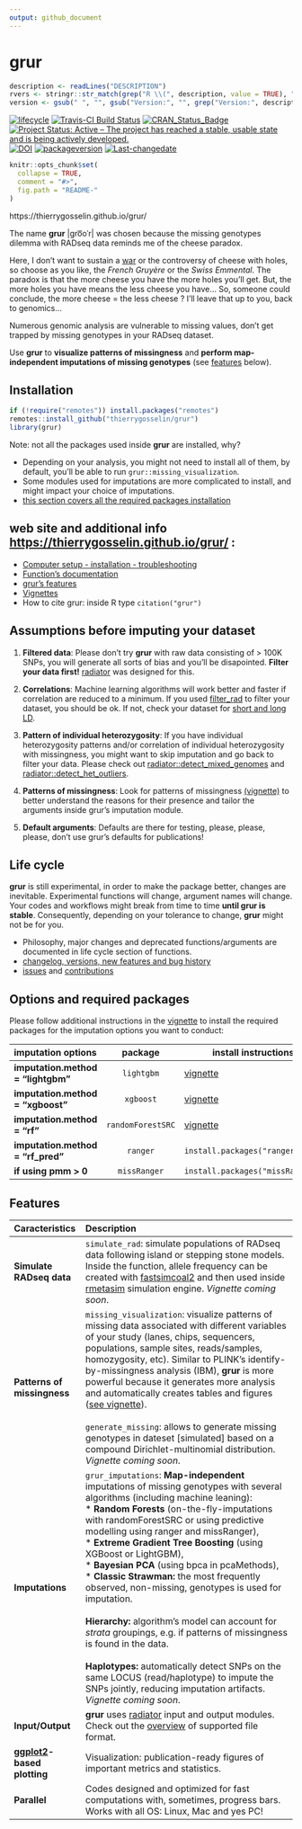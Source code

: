 ```yaml
---
output: github_document
---
```

# grur <img src="docs/logo.png" align="right" alt="" />
```r
description <- readLines("DESCRIPTION")
rvers <- stringr::str_match(grep("R \\(", description, value = TRUE), "[0-9]{1,4}\\.[0-9]{1,4}\\.[0-9]{1,4}")[1,1]
version <- gsub(" ", "", gsub("Version:", "", grep("Version:", description, value = TRUE)))
```

<!-- badges: start -->

[![lifecycle](https://img.shields.io/badge/lifecycle-experimental-orange.svg)](https://tidyverse.org/lifecycle/#experimental)
[![Travis-CI Build Status](https://travis-ci.org/thierrygosselin/grur.svg?branch=master)](https://travis-ci.org/thierrygosselin/grur)
[![CRAN_Status_Badge](http://www.r-pkg.org/badges/version/grur)](http://cran.r-project.org/package=grur)
[![Project Status: Active – The project has reached a stable, usable state and is being actively developed.](http://www.repostatus.org/badges/latest/active.svg)](http://www.repostatus.org/#active)
[![DOI](https://zenodo.org/badge/87596763.svg)](https://zenodo.org/badge/latestdoi/87596763)
[![packageversion](https://img.shields.io/badge/Package%20version-`r version`-orange.svg)](commits/master)
[![Last-changedate](https://img.shields.io/badge/last%20change-`r gsub('-', '--', Sys.Date())`-brightgreen.svg)](/commits/master)
<!-- badges: end -->

```r
knitr::opts_chunk$set(
  collapse = TRUE,
  comment = "#>",
  fig.path = "README-"
)
```


https://thierrygosselin.github.io/grur/

The name **grur** |ɡro͞oˈr| was chosen because the missing genotypes dilemma with
RADseq data reminds me of the cheese paradox. 

Here, I don't want to sustain a
[war](http://www.lefigaro.fr/flash-eco/2012/12/07/97002-20121207FILWWW00487-le-gruyere-francais-doit-avoir-des-trous.php)
or the controversy of cheese with holes,
so choose as you like, the *French Gruyère* or the *Swiss Emmental*.
The paradox is that the more cheese you have the more holes you'll get.
But, the more holes you have means the less cheese you have...
So, someone could conclude, the more cheese = the less cheese ?
I'll leave that up to you, back to genomics...

Numerous genomic analysis are vulnerable to missing values,
don't get trapped by missing genotypes in your RADseq dataset.

Use **grur** to **visualize patterns of missingness** and 
**perform map-independent imputations of missing genotypes** 
(see [features](https://github.com/thierrygosselin/grur#features) below).



## Installation
```r
if (!require("remotes")) install.packages("remotes")
remotes::install_github("thierrygosselin/grur")
library(grur)
```
Note: not all the packages used inside **grur** are installed, why?

* Depending on your analysis, you might not need to install all of them, by default,
you'll be able to run `grur::missing_visualization`.
* Some modules used for imputations are more complicated to install, and might
impact your choice of imputations.
* [this section covers all the required packages installation](https://thierrygosselin.github.io/grur/index.html#options-and-required-packages)

## web site and additional info [https://thierrygosselin.github.io/grur/](https://thierrygosselin.github.io/grur/) :

* [Computer setup - installation - troubleshooting](http://thierrygosselin.github.io/grur/articles/rad_genomics_computer_setup.html)
* [Function's documentation](http://thierrygosselin.github.io/grur/reference/index.html)
* [grur's features](https://thierrygosselin.github.io/grur/index.html#features)
* [Vignettes](http://thierrygosselin.github.io/grur/articles/index.html)
* How to cite grur: inside R type `citation("grur")`

## Assumptions before imputing your dataset

1. **Filtered data**: Please don't try **grur** with raw data consisting of > 100K SNPs, 
you will generate all sorts of bias and you'll be disapointed. **Filter your data first!**
[radiator](https://thierrygosselin.github.io/radiator/) was designed for this.

2. **Correlations**: Machine learning algorithms will work better and 
faster if correlation are reduced to a minimum. If you used 
[filter_rad](https://thierrygosselin.github.io/radiator/reference/filter_rad.html)
to filter your dataset, you should be ok. If not, check your dataset for 
[short and long LD](https://thierrygosselin.github.io/radiator/reference/filter_ld.html).

3. **Pattern of individual heterozygosity**: If you have individual 
heterozygosity patterns and/or correlation of individual heterozygosity with 
missingness, you might want to skip imputation and go back to filter your data. 
Please check out [radiator::detect_mixed_genomes](https://thierrygosselin.github.io/radiator/reference/detect_mixed_genomes.html) and [radiator::detect_het_outliers](https://thierrygosselin.github.io/radiator/reference/detect_het_outliers.html).

4. **Patterns of missingness**: Look for patterns of missingness [(vignette)](https://thierrygosselin.github.io/grur/articles/vignette_missing_data_analysis.html) to better understand the reasons for their presence and tailor the arguments inside grur's imputation module.

5. **Default arguments**: Defaults are there for testing, please, please, please, don't use 
grur's defaults for publications!


## Life cycle

**grur** is still experimental, in order to make the package better, changes are 
inevitable. Experimental functions will change, argument names will change.
Your codes and workflows might break from time to time **until grur is stable**. 
Consequently, depending on your tolerance to change, **grur** might not be for you.

* Philosophy, major changes and deprecated functions/arguments are documented in
life cycle section of functions. 
* [changelog, versions, new features and bug history](https://thierrygosselin.github.io/grur/news/index.html)
* [issues](https://github.com/thierrygosselin/grur/issues/new/choose) and [contributions](https://github.com/thierrygosselin/grur/issues/new/choose)


## Options and required packages

Please follow additional instructions in the [vignette](http://thierrygosselin.github.io/grur/articles/rad_genomics_computer_setup.html) to install the required packages for the imputation options you want to conduct:

| imputation options | package | install instructions |
|:-------------------|:-------------------------:|-------------------------------|
|**imputation.method = "lightgbm"**|`lightgbm`|[vignette](http://thierrygosselin.github.io/grur/articles/rad_genomics_computer_setup.html)|
|**imputation.method = "xgboost"**|`xgboost`|[vignette](http://thierrygosselin.github.io/grur/articles/rad_genomics_computer_setup.html)|
|**imputation.method = "rf"**|`randomForestSRC`|[vignette](http://thierrygosselin.github.io/grur/articles/rad_genomics_computer_setup.html)|
|**imputation.method = "rf_pred"**|`ranger`|`install.packages("ranger")`|
|**if using pmm > 0**|`missRanger`|`install.packages("missRanger")`|


## Features
| Caracteristics | Description |
|:-------------------|:--------------------------------------------------------|
|**Simulate RADseq data**|`simulate_rad`: simulate populations of RADseq data following island or stepping stone models. Inside the function, allele frequency can be created with [fastsimcoal2](http://cmpg.unibe.ch/software/fastsimcoal2/) and then used inside [rmetasim](https://github.com/stranda/rmetasim) simulation engine. *Vignette coming soon*.|
|**Patterns of missingness**|`missing_visualization`: visualize patterns of missing data associated with different variables of your study (lanes, chips, sequencers, populations, sample sites, reads/samples, homozygosity, etc). Similar to PLINK's identify-by-missingness analysis (IBM), **grur** is more powerful because it generates more analysis and automatically creates tables and figures ([see vignette](https://thierrygosselin.github.io/grur/articles/vignette_missing_data_analysis.html)). <br><br>`generate_missing`: allows to generate missing genotypes in dateset [simulated] based on a compound Dirichlet-multinomial distribution. *Vignette coming soon*.|
|**Imputations**|`grur_imputations`: **Map-independent** imputations of missing genotypes with several algorithms (including machine leaning):<br> * **Random Forests** (on-the-fly-imputations with randomForestSRC or using predictive modelling using ranger and missRanger),<br>* **Extreme Gradient Tree Boosting** (using XGBoost or LightGBM),<br>* **Bayesian PCA** (using bpca in pcaMethods),<br>* **Classic Strawman: ** the most frequently observed, non-missing, genotypes is used for imputation.<br><br>**Hierarchy: ** algorithm's model can account for *strata* groupings, e.g. if patterns of missingness is found in the data.<br><br>**Haplotypes: ** automatically detect SNPs on the same LOCUS (read/haplotype) to impute the SNPs jointly, reducing imputation artifacts. *Vignette coming soon*.|
| **Input/Output** | **grur** uses [radiator](https://thierrygosselin.github.io/radiator/index.html) input and output modules. Check out the [overview](https://thierrygosselin.github.io/radiator/articles/get_started.html#overview) of supported file format.|
|**[ggplot2](http://ggplot2.org)-based plotting**|Visualization: publication-ready figures of important metrics and statistics.|
|**Parallel**|Codes designed and optimized for fast computations with, sometimes, progress bars. Works with all OS: Linux, Mac and yes PC!|

